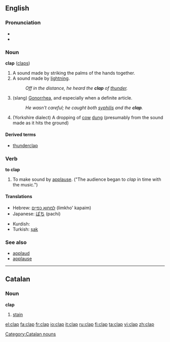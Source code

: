 ==English==

===Pronunciation===
*{{IPA|/klæp/}}
*{{rhymes|æp}}

===Noun===
'''clap''' ([[claps]])
#A sound made by striking the palms of the hands together.
#A sound made by [[lightning]]. 
#:''Off in the distance, he heard the '''clap''' of [[thunder]].''
#(slang) [[Gonorrhea]], and especially when a definite article. 
#:''He wasn't careful; he caught both [[syphilis]] and the '''clap'''.''
#(Yorkshire dialect) A dropping of [[cow]] [[dung]] (presumably from the sound made as it hits the ground)

====Derived terms====
*[[thunderclap]]

===Verb===
'''to clap'''

#To make sound by [[applause]].  ("The audience began to ''clap'' in time with the music.")
====Translations====
{{top}}
*Hebrew: [[למחוא כפיים]] (limkho' kapaim)
*Japanese: [[ぱち]]  (pachi)
{{mid}}
*Kurdish: {{KUchar|[[چه‌پڵه‌ لێدان]]}}
*Turkish: [[şak]]
{{bottom}}

===See also===
*[[applaud]]
*[[applause]]

----

==Catalan==
===Noun===
'''clap'''

# [[stain]]

[[Category:Catalan nouns]]

[[el:clap]]
[[fa:clap]]
[[fr:clap]]
[[io:clap]]
[[it:clap]]
[[ru:clap]]
[[fi:clap]]
[[ta:clap]]
[[vi:clap]]
[[zh:clap]]
